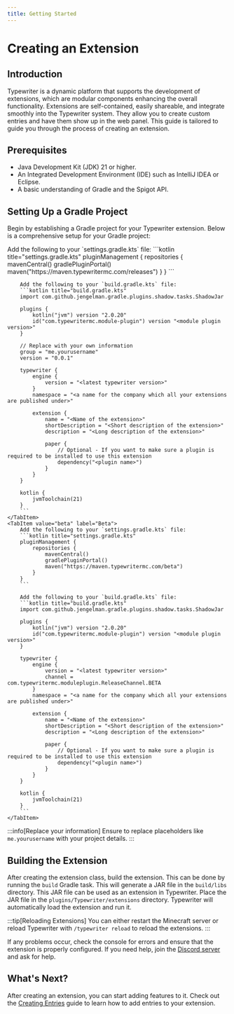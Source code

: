 ```yaml
---
title: Getting Started
---
```




# Creating an Extension
## Introduction
Typewriter is a dynamic platform that supports the development of extensions, which are modular components enhancing the overall functionality.
Extensions are self-contained, easily shareable, and integrate smoothly into the Typewriter system.
They allow you to create custom entries and have them show up in the web panel.
This guide is tailored to guide you through the process of creating an extension.

## Prerequisites
 - Java Development Kit (JDK) 21 or higher.
 - An Integrated Development Environment (IDE) such as IntelliJ IDEA or Eclipse.
 - A basic understanding of Gradle and the Spigot API.

## Setting Up a Gradle Project
Begin by establishing a Gradle project for your Typewriter extension. Below is a comprehensive setup for your Gradle project:

<Tabs>
    <TabItem value="release" label="Release" default>
        Add the following to your `settings.gradle.kts` file:
        ```kotlin title="settings.gradle.kts"
        pluginManagement {
            repositories {
                mavenCentral()
                gradlePluginPortal()
                maven("https://maven.typewritermc.com/releases")
            }
        }
        ```

        Add the following to your `build.gradle.kts` file:
        ```kotlin title="build.gradle.kts"
        import com.github.jengelman.gradle.plugins.shadow.tasks.ShadowJar

        plugins {
            kotlin("jvm") version "2.0.20"
            id("com.typewritermc.module-plugin") version "<module plugin version>"
        }

        // Replace with your own information
        group = "me.yourusername"
        version = "0.0.1"

        typewriter {
            engine {
                version = "<latest typewriter version>"
            }
            namespace = "<a name for the company which all your extensions are published under>"

            extension {
                name = "<Name of the extension>"
                shortDescription = "<Short description of the extension>"
                description = "<Long description of the extension>"

                paper {
                    // Optional - If you want to make sure a plugin is required to be installed to use this extension
                    dependency("<plugin name>")
                }
            }
        }

        kotlin {
            jvmToolchain(21)
        }
        ```
    </TabItem>
    <TabItem value="beta" label="Beta">
        Add the following to your `settings.gradle.kts` file:
        ```kotlin title="settings.gradle.kts"
        pluginManagement {
            repositories {
                mavenCentral()
                gradlePluginPortal()
                maven("https://maven.typewritermc.com/beta")
            }
        }
        ```

        Add the following to your `build.gradle.kts` file:
        ```kotlin title="build.gradle.kts"
        import com.github.jengelman.gradle.plugins.shadow.tasks.ShadowJar

        plugins {
            kotlin("jvm") version "2.0.20"
            id("com.typewritermc.module-plugin") version "<module plugin version>"
        }
        
        typewriter {
            engine {
                version = "<latest typewriter version>"
                channel = com.typewritermc.moduleplugin.ReleaseChannel.BETA
            }
            namespace = "<a name for the company which all your extensions are published under>"

            extension {
                name = "<Name of the extension>"
                shortDescription = "<Short description of the extension>"
                description = "<Long description of the extension>"

                paper {
                    // Optional - If you want to make sure a plugin is required to be installed to use this extension
                    dependency("<plugin name>")
                }
            }
        }

        kotlin {
            jvmToolchain(21)
        }
        ```
    </TabItem>
</Tabs>

:::info[Replace your information]
Ensure to replace placeholders like `me.yourusername` with your project details.
:::

## Building the Extension
After creating the extension class, build the extension. This can be done by running the `build` Gradle task.
This will generate a JAR file in the `build/libs` directory. 
This JAR file can be used as an extension in Typewriter.
Place the JAR file in the `plugins/Typewriter/extensions` directory. 
Typewriter will automatically load the extension and run it.

:::tip[Reloading Extensions]
You can either restart the Minecraft server or reload Typewriter with `/typewriter reload` to reload the extensions.
:::


If any problems occur, check the console for errors and ensure that the extension is properly configured.
If you need help, join the [Discord server](https://discord.gg/HtbKyuDDBw) and ask for help.

## What's Next?
After creating an extension, you can start adding features to it.
Check out the [Creating Entries](entries) guide to learn how to add entries to your extension.
